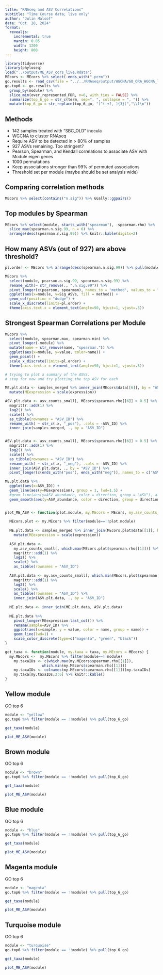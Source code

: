 ```yaml
---
title: "RNAseq and ASV Correlations"
subtitle: "Time Course data; live only"
author: "Julin Maloof"
date: "Oct. 28, 2024"
format: 
  revealjs:
    incremental: true
    margin: 0.05
    width: 1200
    height: 800
---
```


```r
library(tidyverse)
library(phyloseq)
load("../output/ME_ASV_cors_live.Rdata")
MEcors <- MEcors %>% select(-ends_with(".perm"))
go.results <- read_csv(file = "../../RNAseq/output/WGCNA/GO_ORA_WGCNA_live_genes.csv")
go.top6 <- go.results %>% 
  group_by(module) %>%
  slice_min(over_represented_FDR, n=6, with_ties = FALSE) %>%
  summarize(top_6_go = str_c(term, sep=", ", collapse = ", ")) %>%
  mutate(top_6_go = str_replace(top_6_go, "(^(.+?, ){3})","\\1\n"))
```


## Methods

* 142 samples treated with "SBC_OLD" inocula
* WGCNA to cluster RNAseq
* Require ASV to be detected in > 80% of samples
- 927 ASVs remaining.  Too stringent?
* Pearson, Spearman, and Kendall correlations to associate ASV with Module eigen genes
- 1000 permutations
- Keep associations stronger than 99% of permuted associations
- Threshold set per module (maybe should be set analysis wide)


## Comparing correlation methods

```r
MEcors %>% select(contains("n.sig")) %>% GGally::ggpairs()
```

## Top modules by Spearman {.smaller}

```r
MEcors %>% select(module, starts_with("spearman"), -spearman.rho) %>% 
  slice_max(spearman.n.sig.99, n = 6) %>%
  arrange(desc(spearman.n.sig.99)) %>% knitr::kable(digits=2)
```

## How many ASVs (out of 927) are above threshold?
```r
pl.order <- MEcors %>% arrange(desc(spearman.n.sig.99)) %>% pull(module)

MEcors %>%
  select(module, pearson.n.sig.99, spearman.n.sig.99) %>%
  rename_with(~ str_remove(., ".n.sig.99")) %>%
  pivot_longer(c(pearson, spearman), names_to = "method", values_to = "Sig_ASVs") %>%
  ggplot(aes(x=module, y=Sig_ASVs, fill = method)) +
  geom_col(position = "dodge") +
  scale_x_discrete(limits=pl.order) +
  theme(axis.text.x = element_text(angle=90, hjust=1, vjust=.5))

```

## Strongest Spearman Correlations per Module

```r
MEcors %>%
  select(module, spearman.max, spearman.min) %>%
  pivot_longer(-module) %>%
  mutate(name = str_remove(name, "spearman.")) %>%
  ggplot(aes(x=module, y=value, color=name)) +
  geom_point() +
  scale_x_discrete(limits=pl.order) +
  theme(axis.text.x = element_text(angle=90, hjust=1, vjust=.5))
```


```r
# trying to plot a summary of the ASVs.
# stop for now and try plotting the top ASV for each

ME.plt.data <- samples_merged %>% inner_join(MEcors$data[[6]], by = "ASV_ID") %>%
  mutate(MEexpression = scale(expression))

ASV.plt.data <- asv_counts_small[, MEcors$spearman.rho[[6]] > 0.5] %>% 
  magrittr::add(1) %>%
  log2() %>%
  scale() %>% 
  as_tibble(rownames = "ASV_ID") %>%
  rename_with( ~ str_c(.x, "_pos"), .cols = -ASV_ID) %>%
  inner_join(samples_merged, ., by = "ASV_ID")


ASV.plt.data <- asv_counts_small[, MEcors$spearman.rho[[6]] < 0.5] %>%
  magrittr::add(1) %>%
  log2() %>%
  scale() %>% 
  as_tibble(rownames = "ASV_ID") %>%
  rename_with( ~ str_c(.x, "_neg"), .cols = -ASV_ID) %>%
  inner_join(ASV.plt.data, ., by = "ASV_ID") %>%
  pivot_longer(c(ends_with("pos"), ends_with("neg")), names_to = c("ASV", "direction"), values_to = "ASV_abundance", names_sep = "_")

ME.plt.data %>%
  ggplot(aes(x=ASV_ID)) +
  geom_line(aes(y=MEexpression), group = 1, lwd=1.5) +
  #geom_line(aes(y=ASV_abundance, color = direction, group = "ASV"), alpha = 0.01, data = ASV.plt.data)
  geom_smooth(aes(y=ASV_abundance, color = direction, group = direction), data = ASV.plt.data) 



```

```r
plot_ME_ASV <- function(plot.module, my.MEcors = MEcors, my.asv_counts_small = asv_counts_small) {
  
  MEcors.plot <- my.MEcors %>% filter(module==!!plot.module)
  
  ME.plt.data <- samples_merged %>% inner_join(MEcors.plot$data[[1]], by = "ASV_ID") %>%
    mutate(MEexpression = scale(expression))
  
  ASV.plt.data <- 
    my.asv_counts_small[, which.max(MEcors.plot$spearman.rho[[1]])] %>% 
    magrittr::add(1) %>%
    log2() %>%
    scale() %>% 
    as_tibble(rownames = "ASV_ID") 
  
  ASV.plt.data <- my.asv_counts_small[, which.min(MEcors.plot$spearman.rho[[1]])] %>%
    magrittr::add(1) %>%
    log2() %>%
    scale() %>% 
    as_tibble(rownames = "ASV_ID") %>%
    inner_join(ASV.plt.data, ., by = "ASV_ID")
  
  ME.plt.data <- inner_join(ME.plt.data, ASV.plt.data)
  
  ME.plt.data %>%
    pivot_longer(MEexpression:last_col()) %>%
    rename(sample=ASV_ID) %>%
    ggplot(aes(x=sample, y = value, color = name, group = name)) +
    geom_line(lwd=1) +
    scale_color_discrete(type=c("magenta", "green", "black"))
}
```

```r
get_taxa <- function(module, my.taxa = taxa, my.MEcors = MEcors) {
  my.MEcors <-  my.MEcors %>% filter(module==!!module)
    my.taxaIDs <- c(which.max(my.MEcors$spearman.rho[[1]]),
                 which.min(my.MEcors$spearman.rho[[1]]))
    my.taxaIDs <- colnames(my.MEcors$spearman.rho[[1]])[my.taxaIDs]
    my.taxa[my.taxaIDs,2:6] %>% knitr::kable()
}
```

## Yellow module {.smaller}

GO top 6
```r
module <- "yellow"
go.top6 %>% filter(module == !!module) %>% pull(top_6_go)
```

```r
get_taxa(module)
```
```r
plot_ME_ASV(module)
```

## Brown module {.smaller}

GO top 6
```r
module <- "brown"
go.top6 %>% filter(module == !!module) %>% pull(top_6_go)
```

```r
get_taxa(module)
```
```r
plot_ME_ASV(module)
```

## Blue module {.smaller}

GO top 6
```r
module <- "blue"
go.top6 %>% filter(module == !!module) %>% pull(top_6_go)
```

```r
get_taxa(module)
```
```r
plot_ME_ASV(module)
```

## Magenta module {.smaller}

GO top 6
```r
module <- "magenta"
go.top6 %>% filter(module == !!module) %>% pull(top_6_go)
```

```r
get_taxa(module)
```
```r
plot_ME_ASV(module)
```

## Turquoise module {.smaller}

GO top 6
```r
module <- "turquoise"
go.top6 %>% filter(module == !!module) %>% pull(top_6_go)
```

```r
get_taxa(module)
```
```r
plot_ME_ASV(module)
```